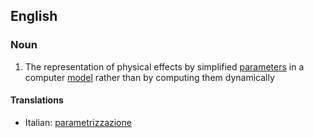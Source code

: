 ==English==

===Noun===
{{en-noun}}

#{{computing}} The representation of physical effects by simplified [[parameter]]s in a computer [[model]] rather than by computing them dynamically

====Translations====
{{top}}
*Italian: [[parametrizzazione]] {{f}}
{{mid}}

{{bottom}}